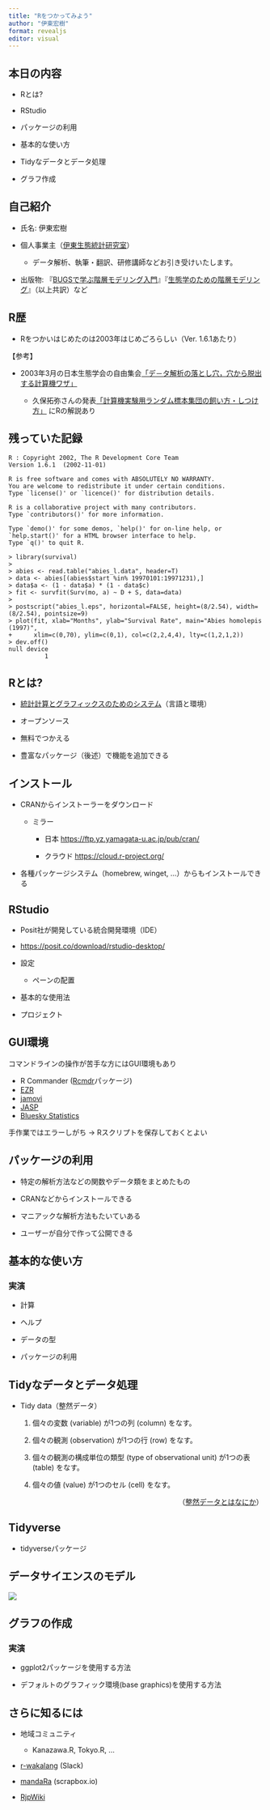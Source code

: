```yaml
---
title: "Rをつかってみよう"
author: "伊東宏樹"
format: revealjs
editor: visual
---
```


## 本日の内容

::: nonincremental
-   Rとは?

-   RStudio

-   パッケージの利用

-   基本的な使い方

-   Tidyなデータとデータ処理

-   グラフ作成
:::

## 自己紹介

-   氏名: 伊東宏樹

-   個人事業主（[伊東生態統計研究室](https://ito4303.sakura.ne.jp/)）

    -   データ解析、執筆・翻訳、研修講師などお引き受けいたします。

-   出版物: 『[BUGSで学ぶ階層モデリング入門](https://www.kyoritsu-pub.co.jp/book/b10003729.html)』『[生態学のための階層モデリング](https://www.kyoritsu-pub.co.jp/book/b10003301.html)』（以上共訳）など

## R歴

-   Rをつかいはじめたのは2003年はじめごろらしい（Ver. 1.6.1あたり）

【参考】

-   2003年3月の日本生態学会の自由集会[「デ－タ解析の落とし穴，穴から脱出する計算機ワザ」](https://kuboweb.github.io/-kubo/ce/2003/index.html)

    -   久保拓弥さんの発表[「計算機実験用ランダム標本集団の飼い方・しつけ方」](https://kuboweb.github.io/-kubo/ce/2003/ce2003.pdf) にRの解説あり

## 残っていた記録

```         
R : Copyright 2002, The R Development Core Team
Version 1.6.1  (2002-11-01)

R is free software and comes with ABSOLUTELY NO WARRANTY.
You are welcome to redistribute it under certain conditions.
Type `license()' or `licence()' for distribution details.

R is a collaborative project with many contributors.
Type `contributors()' for more information.

Type `demo()' for some demos, `help()' for on-line help, or
`help.start()' for a HTML browser interface to help.
Type `q()' to quit R.

> library(survival)
> 
> abies <- read.table("abies_l.data", header=T)
> data <- abies[(abies$start %in% 19970101:19971231),]
> data$a <- (1 - data$a) * (1 - data$c)
> fit <- survfit(Surv(mo, a) ~ D + S, data=data)
> 
> postscript("abies_l.eps", horizontal=FALSE, height=(8/2.54), width=(8/2.54), pointsize=9)
> plot(fit, xlab="Months", ylab="Survival Rate", main="Abies homolepis (1997)",
+      xlim=c(0,70), ylim=c(0,1), col=c(2,2,4,4), lty=c(1,2,1,2))
> dev.off()
null device 
          1 
```

## Rとは?

-   [統計計算とグラフィックスのためのシステム](https://cran.r-project.org/doc/FAQ/R-FAQ.html#What-is-R_003f)（言語と環境）

-   オープンソース

-   無料でつかえる

-   豊富なパッケージ（後述）で機能を追加できる

## インストール

-   CRANからインストーラーをダウンロード

    -   ミラー

        -   日本 <https://ftp.yz.yamagata-u.ac.jp/pub/cran/>

        -   クラウド <https://cloud.r-project.org/>

-   各種パッケージシステム（homebrew, winget, ...）からもインストールできる

## RStudio

-   Posit社が開発している統合開発環境（IDE）

-   <https://posit.co/download/rstudio-desktop/>

-   設定

    -   ペーンの配置

-   基本的な使用法

-   プロジェクト

## GUI環境

コマンドラインの操作が苦手な方にはGUI環境もあり

-   R Commander ([Rcmdr](https://cran.r-project.org/package=Rcmdr)パッケージ)
-   [EZR](https://www.jichi.ac.jp/usr/hema/EZR/statmed.html)
-   [jamovi](https://www.jamovi.org)
-   [JASP](https://jasp-stats.org)
-   [Bluesky Statistics](https://www.blueskystatistics.com)

手作業ではエラーしがち → Rスクリプトを保存しておくとよい

## パッケージの利用

-   特定の解析方法などの関数やデータ類をまとめたもの

-   CRANなどからインストールできる

-   マニアックな解析方法もたいていある

-   ユーザーが自分で作って公開できる

## 基本的な使い方

### 実演

-   計算

-   ヘルプ

-   データの型

-   パッケージの利用

## Tidyなデータとデータ処理

-   Tidy data（整然データ）

    1.  個々の変数 (variable) が1つの列 (column) をなす。

    2.  個々の観測 (observation) が1つの行 (row) をなす。

    3.  個々の観測の構成単位の類型 (type of observational unit) が1つの表 (table) をなす。

    4.  個々の値 (value) が1つのセル (cell) をなす。

::: {style="text-align: right;"}
（[整然データとはなにか](https://id.fnshr.info/2017/01/09/tidy-data-intro/)）
:::

## Tidyverse

-   tidyverseパッケージ

## データサイエンスのモデル

![](https://r4ds.hadley.nz/diagrams/data-science/base.png)

## グラフの作成

### 実演

-   ggplot2パッケージを使用する方法

-   デフォルトのグラフィック環境(base graphics)を使用する方法

## さらに知るには

-   地域コミュニティ

    -   Kanazawa.R, Tokyo.R, ...

-   [r-wakalang](https://r-wakalang.slack.com/) (Slack)

-   [mandaRa](https://scrapbox.io/mandaRa/) (scrapbox.io)

-   [RjpWiki](https://www.okadajp.org/RWiki/)
